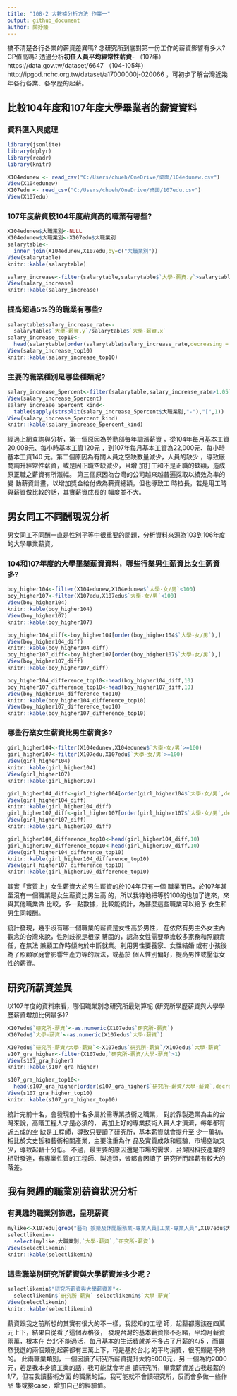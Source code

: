 ```yaml
---
title: "108-2 大數據分析方法 作業一"
output: github_document
author: 闕妤臻
---
```


搞不清楚各行各業的薪資差異嗎? 念研究所到底對第一份工作的薪資影響有多大? CP值高嗎? 透過分析**初任人員平均經常性薪資**- （107年）https://data.gov.tw/dataset/6647 （104-105年）http://ipgod.nchc.org.tw/dataset/a17000000j-020066 ，可初步了解台灣近幾年各行各業、各學歷的起薪。

## 比較104年度和107年度大學畢業者的薪資資料

### 資料匯入與處理
```r
library(jsonlite)
library(dplyr)
library(readr)
library(knitr)

X104edunew <- read_csv("C:/Users/chueh/OneDrive/桌面/104edunew.csv")
View(X104edunew)
X107edu <- read_csv("C:/Users/chueh/OneDrive/桌面/107edu.csv")
View(X107edu)
```

### 107年度薪資較104年度薪資高的職業有哪些? 
```r
X104edunew$大職業別<-NULL
X104edunew$大職業別<-X107edu$大職業別
salarytable<-
  inner_join(X104edunew,X107edu,by=c("大職業別"))
View(salarytable)
knitr::kable(salarytable)

salary_increase<-filter(salarytable,salarytable$`大學-薪資.y`>salarytable$`大學-薪資.x`)
View(salary_increase)
knitr::kable(salary_increase)
```

### 提高超過5%的的職業有哪些? 
```r
salarytable$salary_increase_rate<-
  salarytable$`大學-薪資.y`/salarytable$`大學-薪資.x`
salary_increase_top10<-
  head(salarytable[order(salarytable$salary_increase_rate,decreasing = T),],10)
View(salary_increase_top10)
knitr::kable(salary_increase_top10)
```

### 主要的職業種別是哪些種類呢?
```r
salary_increase_5percent<-filter(salarytable,salary_increase_rate>1.05)
View(salary_increase_5percent)  
salary_increase_5percent_kind<-
  table(sapply(strsplit(salary_increase_5percent$大職業別,"-"),"[",1))
View(salary_increase_5percent_kind)
knitr::kable(salary_increase_5percent_kind)
```

經過上網查詢與分析，第一個原因為勞動部每年調漲薪資
，從104年每月基本工資20,008元、每小時基本工資120元
，到107年每月基本工資為22,000元、每小時基本工資140
元。第二個原因為有關人員之空缺數量減少，人員的缺少
，導致廠商調升經常性薪資，或是因正職空缺減少，且增
加打工和不是正職的缺額，造成原正職之薪資有所漲幅。
第三個原因為台灣的公司越來越普遍採取以績效為準的變
動薪資計畫，以增加獎金給付做為薪資總額，但也導致工
時拉長，若是用工時與薪資做比較的話，其實薪資成長的
幅度並不大。

## 男女同工不同酬現況分析

男女同工不同酬一直是性別平等中很重要的問題，分析資料來源為103到106年度的大學畢業薪資。

### 104和107年度的大學畢業薪資資料，哪些行業男生薪資比女生薪資多?
```r
boy_higher104<-filter(X104edunew,X104edunew$`大學-女/男`<100)
boy_higher107<-filter(X107edu,X107edu$`大學-女/男`<100)
View(boy_higher104)
knitr::kable(boy_higher104)
View(boy_higher107)
knitr::kable(boy_higher107)

boy_higher104_diff<-boy_higher104[order(boy_higher104$`大學-女/男`),]
View(boy_higher104_diff)
knitr::kable(boy_higher104_diff)
boy_higher107_diff<-boy_higher107[order(boy_higher107$`大學-女/男`),]
View(boy_higher107_diff)
knitr::kable(boy_higher107_diff)

boy_higher104_difference_top10<-head(boy_higher104_diff,10)
boy_higher107_difference_top10<-head(boy_higher107_diff,10)
View(boy_higher104_difference_top10)
knitr::kable(boy_higher104_difference_top10)
View(boy_higher107_difference_top10)
knitr::kable(boy_higher107_difference_top10)
```
### 哪些行業女生薪資比男生薪資多? 
```r
girl_higher104<-filter(X104edunew,X104edunew$`大學-女/男`>=100)
girl_higher107<-filter(X107edu,X107edu$`大學-女/男`>=100)
View(girl_higher104)
knitr::kable(girl_higher104)
View(girl_higher107)
knitr::kable(girl_higher107)

girl_higher104_diff<-girl_higher104[order(girl_higher104$`大學-女/男`,decreasing = T),]
View(girl_higher104_diff)
knitr::kable(girl_higher104_diff)
girl_higher107_diff<-girl_higher107[order(girl_higher107$`大學-女/男`,decreasing = T),]
View(girl_higher107_diff)
knitr::kable(girl_higher107_diff)

girl_higher104_difference_top10<-head(girl_higher104_diff,10)
girl_higher107_difference_top10<-head(girl_higher107_diff,10)
View(girl_higher104_difference_top10)
knitr::kable(girl_higher104_difference_top10)
View(girl_higher107_difference_top10)
knitr::kable(girl_higher107_difference_top10)
```

其實「實質上」女生薪資大於男生薪資的於104年只有一個
職業而已，於107年甚至沒有一個職業是女生薪資比男生高
的，所以我特地把等於100的也加了進來，來與其他職業做
比較，多一點數據，比較能統計，為甚麼這些職業可以給予
女生和男生同報酬。

統計發現，幾乎沒有哪一個職業的薪資是女性高於男性，
在依然有男主外女主內觀念的台灣來說，性別歧視是根深
蒂固的，認為女性需要承擔較多家務和照顧責任，在無法
兼顧工作時傾向於中斷就業。利用男性要養家、女性結婚
或有小孩後為了照顧家庭會影響生產力等的說法，或基於
個人性別偏好，提高男性或壓低女性的薪資。

## 研究所薪資差異

以107年度的資料來看，哪個職業別念研究所最划算呢 (研究所學歷薪資與大學學歷薪資增加比例最多)?
 
```r
X107edu$`研究所-薪資`<-as.numeric(X107edu$`研究所-薪資`)
X107edu$`大學-薪資`<-as.numeric(X107edu$`大學-薪資`)

X107edu$`研究所-薪資/大學-薪資`<-X107edu$`研究所-薪資`/X107edu$`大學-薪資`
s107_gra_higher<-filter(X107edu,`研究所-薪資/大學-薪資`>1)
View(s107_gra_higher)
knitr::kable(s107_gra_higher)

s107_gra_higher_top10<-
  head(s107_gra_higher[order(s107_gra_higher$`研究所-薪資/大學-薪資`,decreasing = T),],10)
View(s107_gra_higher_top10)
knitr::kable(s107_gra_higher_top10)
```

統計完前十名，會發現前十名多屬於需專業技術之職業，
對於靠製造業為主的台灣來說，高階工程人才是必須的，
再加上好的專業技術人員人才濟濟，每年都有近五成的空
缺是工程師，導致只要讀了研究所，基本薪資就會提升至
少一萬初，相比於文史哲和藝術相關產業，主要注重為作
品及實質成效和經驗，市場空缺又少，導致起薪十分低。
不過，最主要的原因還是市場的需求，台灣因科技產業的
相對發達，有專業性質的工程師、製造類，皆都會因讀了
研究所而起薪有較大的落差。

## 我有興趣的職業別薪資狀況分析

### 有興趣的職業別篩選，呈現薪資
```r
mylike<-X107edu[grep("藝術_娛樂及休閒服務業-專業人員|工業-專業人員",X107edu$大職業別),]
selectlikemin<-
  select(mylike,大職業別,`大學-薪資`,`研究所-薪資`)
View(selectlikemin)
knitr::kable(selectlikemin)
```

### 這些職業別研究所薪資與大學薪資差多少呢？
```r
selectlikemin$"研究所薪資與大學薪資差"<-
  selectlikemin$`研究所-薪資`-selectlikemin$`大學-薪資`
View(selectlikemin)
knitr::kable(selectlikemin)
```

薪資跟我之前所想的其實有很大的不一樣，我認知的工程
師，起薪都應該在四萬元上下，結果自從看了這個表格後，
發現台灣的基本薪資慘不忍睹，平均月薪資兩萬，根本在
台北不能過活，每月基本的生活費就差不多占了月薪的4/5
，而雖然我選的兩個類別起薪都有三萬上下，可是基於台北
的平均消費，很明顯是不夠的。
此兩職業類別，一個因讀了研究所薪資提升大約5000元，另
一個為約2000元，若是我本身讀工業的話，我可能就會考慮
讀研究所，畢竟薪資差占我起薪的1/7，但若我讀藝術方面
的職業的話，我可能就不會讀研究所，反而會多做一些作品
集或接case，增加自己的經驗值。
